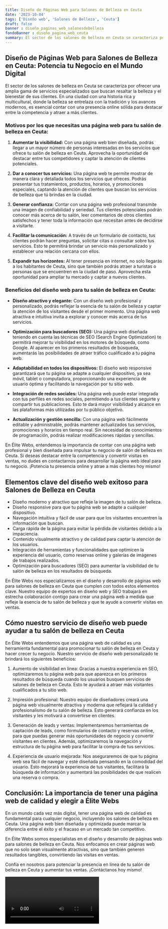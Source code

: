 ```yaml
---
title: Diseño de Páginas Web para Salones de Belleza en Ceuta
date: '2023-10-04'
tags: ['Diseño web', 'Salones de Belleza', 'Ceuta']
draft: false
banner : diseño_paginas_web_salonesdebelleza
fondoBanner : diseño_pagina_web_ceuta
summary: El sector de los salones de belleza en Ceuta se caracteriza por ofrecer una amplia gama de servicios especializados que buscan resaltar la belleza y el bienestar de sus clientes. En una ciudad con una historia rica y multicultural, donde la belleza se entrelaza con la tradición y los avances modernos, es esencial contar con una presencia online sólida para destacar entre la competencia y atraer a más clientes.
---
```


## Diseño de Páginas Web para Salones de Belleza en Ceuta: Potencia tu Negocio en el Mundo Digital

El sector de los salones de belleza en Ceuta se caracteriza por ofrecer una amplia gama de servicios especializados que buscan resaltar la belleza y el bienestar de sus clientes. En una ciudad con una historia rica y multicultural, donde la belleza se entrelaza con la tradición y los avances modernos, es esencial contar con una presencia online sólida para destacar entre la competencia y atraer a más clientes.

### Motivos por los que necesitas una página web para tu salón de belleza en Ceuta:

1. **Aumentar la visibilidad:** Con una página web bien diseñada, podrás llegar a un mayor número de personas interesadas en los servicios que ofrece tu salón de belleza en Ceuta. Aprovecha la oportunidad de destacar entre tus competidores y captar la atención de clientes potenciales.

2. **Dar a conocer tus servicios:** Una página web te permite mostrar de manera clara y detallada todos los servicios que ofreces. Podrás presentar tus tratamientos, productos, horarios, y promociones especiales, captando la atención de clientes que buscan los servicios de belleza que tú brindas en la ciudad.

3. **Generar confianza:** Contar con una página web profesional transmite una imagen de confiabilidad y seriedad. Tus clientes potenciales podrán conocer más acerca de tu salón, leer comentarios de otros clientes satisfechos y tener toda la información que necesitan antes de decidirse a visitarte.

4. **Facilitar la comunicación:** A través de un formulario de contacto, tus clientes podrán hacer preguntas, solicitar citas o consultar sobre tus servicios. Esto te permitirá brindar un servicio más personalizado y establecer una relación cercana con ellos.

5. **Expandir tus horizontes:** Al tener presencia en internet, no solo llegarás a los habitantes de Ceuta, sino que también podrás atraer a turistas o personas que se encuentren en la ciudad de paso. Aprovecha esta oportunidad para ampliar tu mercado y captar a nuevos clientes.

### Beneficios del diseño web para tu salón de belleza en Ceuta:

- **Diseño atractivo y elegante:** Con un diseño web profesional y personalizado, podrás reflejar la esencia de tu salón de belleza y captar la atención de los visitantes desde el primer momento. Una página web atractiva e intuitiva invita a explorar y conocer más acerca de tus servicios.

- **Optimización para buscadores (SEO):** Una página web diseñada teniendo en cuenta las técnicas de SEO (Search Engine Optimization) te permitirá mejorar tu visibilidad en los motores de búsqueda, como Google. Al aparecer en los primeros resultados de búsqueda, aumentarás las posibilidades de atraer tráfico cualificado a tu página web.

- **Adaptabilidad en todos los dispositivos:** El diseño web responsive garantizará que tu página se adapte a cualquier dispositivo, ya sea móvil, tablet o computadora, proporcionando una experiencia de usuario óptima y facilitando la navegación por tu sitio web.

- **Integración de redes sociales:** Una página web puede estar integrada con tus perfiles en redes sociales, permitiendo a tus clientes seguirte y compartir tus publicaciones. Esto te dará mayor visibilidad y alcance en las plataformas más utilizadas por tu público objetivo.

- **Actualización y gestión sencilla:** Con una página web fácilmente editable y administrable, podrás mantener actualizados tus servicios, promociones y horarios en tiempo real. Sin necesidad de conocimientos de programación, podrás realizar modificaciones rápidas y sencillas.

En Élite Webs, entendemos la importancia de contar con una página web profesional y bien diseñada para impulsar tu negocio de salón de belleza en Ceuta. Si deseas destacar entre la competencia y convertir visitas en ventas, no dudes en contactarnos para desarrollar la página web ideal para tu negocio. ¡Potencia tu presencia online y atrae a más clientes hoy mismo!

<GifSeo />

<Cta />

## Elementos clave del diseño web exitoso para Salones de Belleza en Ceuta

- Diseño moderno y atractivo que refleje la imagen de tu salón de belleza.
- Diseño responsive para que tu página web se adapte a cualquier dispositivo.
- Navegación intuitiva y fácil de usar para que los visitantes encuentren la información que buscan.
- Carga rápida de la página para evitar la pérdida de visitantes debido a la impaciencia.
- Contenido visualmente atractivo y de calidad para captar la atención de los usuarios.
- Integración de herramientas y funcionalidades que optimicen la experiencia del usuario, como reservas online y galerías de imágenes de trabajos realizados.
- Optimización para buscadores (SEO) para aumentar la visibilidad de tu salón de belleza en los resultados de búsqueda.

En Élite Webs nos especializamos en el diseño y desarrollo de páginas web para salones de belleza en Ceuta que cumplen con todos estos elementos clave. Nuestro equipo de expertos en diseño web y SEO trabajará en estrecha colaboración contigo para crear una página web a medida que refleje la esencia de tu salón de belleza y que te ayude a convertir visitas en ventas.

## Cómo nuestro servicio de diseño web puede ayudar a tu salón de belleza en Ceuta

En Élite Webs entendemos que una página web de calidad es una herramienta fundamental para promocionar tu salón de belleza en Ceuta y hacer crecer tu negocio. Nuestro servicio de diseño web personalizado te brindará los siguientes beneficios:

1. Aumento de visibilidad en línea: Gracias a nuestra experiencia en SEO, optimizaremos tu página web para que aparezca en los primeros resultados de búsqueda cuando los usuarios busquen servicios de salones de belleza en Ceuta. Esto te ayudará a atraer más visitantes cualificados a tu sitio web.

2. Impresión profesional: Nuestro equipo de diseñadores creará una página web visualmente atractiva y moderna que reflejará la calidad y profesionalismo de tu salón de belleza. Esto generará confianza en los visitantes y les motivará a convertirse en clientes.

3. Generación de leads y ventas: Implementaremos herramientas de captación de leads, como formularios de contacto y reservas online, para que puedas generar más oportunidades de negocio y convertir visitantes en clientes. Además, optimizaremos la navegación y estructura de tu página web para facilitar la compra de tus servicios.

4. Experiencia de usuario mejorada: Nos aseguraremos de que tu página web sea fácil de navegar y esté diseñada pensando en la comodidad del usuario. Esto mejorará la experiencia de tus visitantes, facilitará la búsqueda de información y aumentará las posibilidades de que realicen una reserva o compra.

## Conclusión: La importancia de tener una página web de calidad y elegir a Élite Webs

En un mundo cada vez más digital, tener una página web de calidad es fundamental para cualquier negocio, incluyendo los salones de belleza en Ceuta. Una página web bien diseñada y optimizada puede marcar la diferencia entre el éxito y el fracaso en un mercado tan competitivo.

En Élite Webs somos especialistas en el diseño y desarrollo de páginas web para salones de belleza en Ceuta. Nos enfocamos en crear páginas web que no solo sean visualmente atractivas, sino que también generen resultados tangibles, convirtiendo las visitas en ventas.

Confía en nosotros para potenciar la presencia en línea de tu salón de belleza en Ceuta y aumentar tus ventas. ¡Contáctanos hoy mismo!

<Video />

<CtaBot job='Salones de Belleza' city='Ceuta'/>

<Gmaps query='Ceuta+españa+maps' />